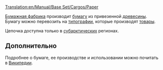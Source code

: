 [[Translation:en/Manual/Base Set/Cargos/Paper]]

{{ru/Manual/Base Set/Cargos/Груз|груз=Бумага
|изображение=en/Manual/Base Set/Cargos/Paper.png
|производит=[[en/Manual/Base Set/Industries/Paper Mill|Бумажная фабрика]]
|принимает=[[en/Manual/Base Set/Industries/Printing Works|Типография]]
}}

[[en/Manual/Base Set/Industries/Paper Mill|Бумажная фабрика]] производит [[ru/Manual/Base Set/Cargos/Бумага|бумагу]] из привезенной [[ru/Manual/Base Set/Cargos/Древесина|древесины]]. Бумагу можно перевозить на [[en/Manual/Base Set/Industries/Printing Works|типографии]], которые производят [[ru/Manual/Base Set/Cargos/Товары|товары]].

Цепочка доступна только в [[ru/Manual/Климат#subarkticheskii|субарктических]] регионах.


==Дополнительно==
Подробнее о бумаге, ее производстве и использовании можно почитать в [https://www.wikipedia.org/wiki/ru:Бумага Википедии].